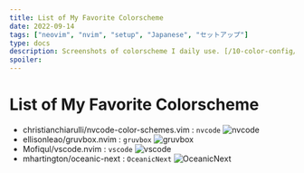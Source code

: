 ```yaml
---
title: List of My Favorite Colorscheme
date: 2022-09-14
tags: ["neovim", "nvim", "setup", "Japanese", "セットアップ"]
type: docs
description: Screenshots of colorscheme I daily use. [/10-color-config/colorscheme]
spoiler: 
---
```


# List of My Favorite Colorscheme

- christianchiarulli/nvcode-color-schemes.vim : `nvcode`
  ![nvcode](./nvcode.png)
- ellisonleao/gruvbox.nvim : `gruvbox`
  ![gruvbox](./gruvbox.png)
- Mofiqul/vscode.nvim : `vscode`
  ![vscode](./vscode.png)
- mhartington/oceanic-next : `OceanicNext`
  ![OceanicNext](./OceanicNext.png)

